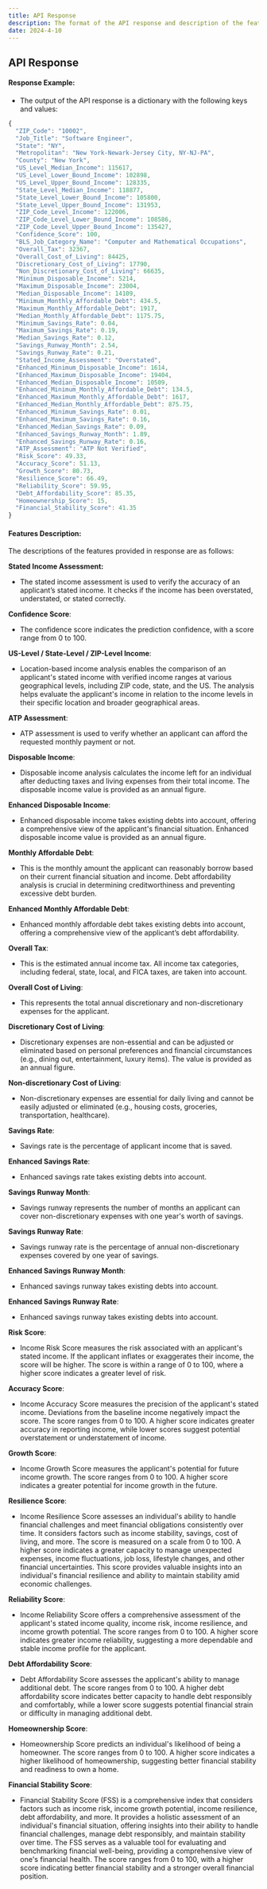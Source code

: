 ```yaml
---
title: API Response
description: The format of the API response and description of the features
date: 2024-4-10
---
```


## API Response


#### Response Example:
 - The output of the API response is a dictionary with the following keys and values:

```js
{
  "ZIP_Code": "10002",
  "Job_Title": "Software Engineer",
  "State": "NY",
  "Metropolitan": "New York-Newark-Jersey City, NY-NJ-PA",
  "County": "New York",
  "US_Level_Median_Income": 115617,
  "US_Level_Lower_Bound_Income": 102898,
  "US_Level_Upper_Bound_Income": 128335,
  "State_Level_Median_Income": 118877,
  "State_Level_Lower_Bound_Income": 105800,
  "State_Level_Upper_Bound_Income": 131953,
  "ZIP_Code_Level_Income": 122006,
  "ZIP_Code_Level_Lower_Bound_Income": 108586,
  "ZIP_Code_Level_Upper_Bound_Income": 135427,
  "Confidence_Score": 100,
  "BLS_Job_Category_Name": "Computer and Mathematical Occupations",
  "Overall_Tax": 32367,
  "Overall_Cost_of_Living": 84425,
  "Discretionary_Cost_of_Living": 17790,
  "Non_Discretionary_Cost_of_Living": 66635,
  "Minimum_Disposable_Income": 5214,
  "Maximum_Disposable_Income": 23004,
  "Median_Disposable_Income": 14109,
  "Minimum_Monthly_Affordable_Debt": 434.5,
  "Maximum_Monthly_Affordable_Debt": 1917,
  "Median_Monthly_Affordable_Debt": 1175.75,
  "Minimum_Savings_Rate": 0.04,
  "Maximum_Savings_Rate": 0.19,
  "Median_Savings_Rate": 0.12,
  "Savings_Runway_Month": 2.54,
  "Savings_Runway_Rate": 0.21,
  "Stated_Income_Assessment": "Overstated",
  "Enhanced_Minimum_Disposable_Income": 1614,
  "Enhanced_Maximum_Disposable_Income": 19404,
  "Enhanced_Median_Disposable_Income": 10509,
  "Enhanced_Minimum_Monthly_Affordable_Debt": 134.5,
  "Enhanced_Maximum_Monthly_Affordable_Debt": 1617,
  "Enhanced_Median_Monthly_Affordable_Debt": 875.75,
  "Enhanced_Minimum_Savings_Rate": 0.01,
  "Enhanced_Maximum_Savings_Rate": 0.16,
  "Enhanced_Median_Savings_Rate": 0.09,
  "Enhanced_Savings_Runway_Month": 1.89,
  "Enhanced_Savings_Runway_Rate": 0.16,
  "ATP_Assessment": "ATP Not Verified",
  "Risk_Score": 49.33,
  "Accuracy_Score": 51.13,
  "Growth_Score": 80.73,
  "Resilience_Score": 66.49,
  "Reliability_Score": 59.95,
  "Debt_Affordability_Score": 85.35,
  "Homeownership_Score": 15,
  "Financial_Stability_Score": 41.35
}
```

#### Features Description:
The descriptions of the features provided in response are as follows:

**Stated Income Assessment:**
  - The stated income assessment is used to verify the accuracy of an applicant’s stated income. It checks if the income has been overstated, understated, or stated correctly.

**Confidence Score**:
  -  The confidence score indicates the prediction confidence, with a score range from 0 to 100.

**US-Level / State-Level / ZIP-Level Income**:
  -  Location-based income analysis enables the comparison of an applicant's stated income with verified income ranges at various geographical levels, including ZIP code, state, and the US. The analysis helps evaluate the applicant's income in relation to the income levels in their specific location and broader geographical areas.

**ATP Assessment**:
  -  ATP assessment is used to verify whether an applicant can afford the requested monthly payment or not.

**Disposable Income**:
  -  Disposable income analysis calculates the income left for an individual after deducting taxes and living expenses from their total income. The disposable income value is provided as an annual figure.

**Enhanced Disposable Income**:
  -  Enhanced disposable income takes existing debts into account, offering a comprehensive view of the applicant's financial situation. Enhanced disposable income value is provided as an annual figure.

**Monthly Affordable Debt**:
  -  This is the monthly amount the applicant can reasonably borrow based on their current financial situation and income. Debt affordability analysis is crucial in determining creditworthiness and preventing excessive debt burden.

**Enhanced Monthly Affordable Debt**:
  -  Enhanced monthly affordable debt takes existing debts into account, offering a comprehensive view of the applicant’s debt affordability.

**Overall Tax**:
  -  This is the estimated annual income tax. All income tax categories, including federal, state, local, and FICA taxes, are taken into account.

**Overall Cost of Living**:
  -  This represents the total annual discretionary and non-discretionary expenses for the applicant.

**Discretionary Cost of Living**:
  -  Discretionary expenses are non-essential and can be adjusted or eliminated based on personal preferences and financial circumstances (e.g., dining out, entertainment, luxury items). The value is provided as an annual figure.

**Non-discretionary Cost of Living**:
  -  Non-discretionary expenses are essential for daily living and cannot be easily adjusted or eliminated (e.g., housing costs, groceries, transportation, healthcare).

**Savings Rate**:
  -  Savings rate is the percentage of applicant income that is saved.

**Enhanced Savings Rate**:
  -  Enhanced savings rate takes existing debts into account.

**Savings Runway Month**:
  -  Savings runway represents the number of months an applicant can cover non-discretionary expenses with one year's worth of savings.

**Savings Runway Rate**:
  -  Savings runway rate is the percentage of annual non-discretionary expenses covered by one year of savings.

**Enhanced Savings Runway Month**:
  -  Enhanced savings runway takes existing debts into account.

**Enhanced Savings Runway Rate**:
  -  Enhanced savings runway takes existing debts into account.

**Risk Score**:
  -  Income Risk Score measures the risk associated with an applicant's stated income. If the applicant inflates or exaggerates their income, the score will be higher. The score is within a range of 0 to 100, where a higher score indicates a greater level of risk.

**Accuracy Score**:
  -  Income Accuracy Score measures the precision of the applicant's stated income. Deviations from the baseline income negatively impact the score. The score ranges from 0 to 100. A higher score indicates greater accuracy in reporting income, while lower scores suggest potential overstatement or understatement of income.

**Growth Score**:
  -  Income Growth Score measures the applicant's potential for future income growth. The score ranges from 0 to 100. A higher score indicates a greater potential for income growth in the future.

**Resilience Score**:
  -  Income Resilience Score assesses an individual's ability to handle financial challenges and meet financial obligations consistently over time. It considers factors such as income stability, savings, cost of living, and more. The score is measured on a scale from 0 to 100. A higher score indicates a greater capacity to manage unexpected expenses, income fluctuations, job loss, lifestyle changes, and other financial uncertainties. This score provides valuable insights into an individual's financial resilience and ability to maintain stability amid economic challenges.

**Reliability Score**:
  -  Income Reliability Score offers a comprehensive assessment of the applicant's stated income quality, income risk, income resilience, and income growth potential. The score ranges from 0 to 100. A higher score indicates greater income reliability, suggesting a more dependable and stable income profile for the applicant.

**Debt Affordability Score**:
  -  Debt Affordability Score assesses the applicant's ability to manage additional debt. The score ranges from 0 to 100. A higher debt affordability score indicates better capacity to handle debt responsibly and comfortably, while a lower score suggests potential financial strain or difficulty in managing additional debt.

**Homeownership Score**:
  -  Homeownership Score predicts an individual's likelihood of being a homeowner. The score ranges from 0 to 100. A higher score indicates a higher likelihood of homeownership, suggesting better financial stability and readiness to own a home.

**Financial Stability Score**:
  -  Financial Stability Score (FSS) is a comprehensive index that considers factors such as income risk, income growth potential, income resilience, debt affordability, and more. It provides a holistic assessment of an individual's financial situation, offering insights into their ability to handle financial challenges, manage debt responsibly, and maintain stability over time. The FSS serves as a valuable tool for evaluating and benchmarking financial well-being, providing a comprehensive view of one's financial health. The score ranges from 0 to 100, with a higher score indicating better financial stability and a stronger overall financial position.